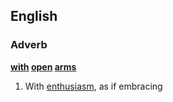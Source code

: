 ==English==

===Adverb===
'''[[with]] [[open]] [[arm]]s'''

#{{idiomatic}} With [[enthusiasm]], as if embracing
